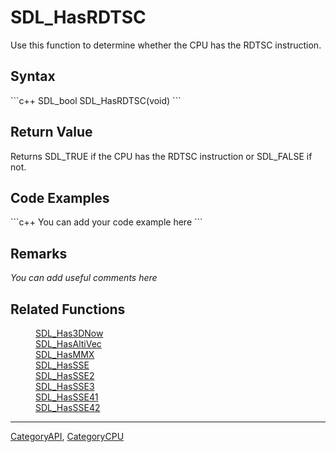 <!-- pragma section-numbers off -->
<!-- pragma disable-camelcase -->

= SDL_HasRDTSC =
Use this function to determine whether the CPU has the RDTSC instruction.


== Syntax ==
```c++
SDL_bool SDL_HasRDTSC(void)
```

== Return Value ==
Returns SDL_TRUE if the CPU has the RDTSC instruction or SDL_FALSE if not.

== Code Examples ==
```c++
You can add your code example here
```

== Remarks ==
''You can add useful comments here''

== Related Functions ==
:[[SDL_Has3DNow]]
:[[SDL_HasAltiVec]]
:[[SDL_HasMMX]]
:[[SDL_HasSSE]]
:[[SDL_HasSSE2]]
:[[SDL_HasSSE3]]
:[[SDL_HasSSE41]]
:[[SDL_HasSSE42]]

----
[[CategoryAPI]], [[CategoryCPU]]
